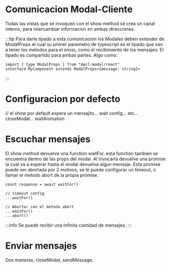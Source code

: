 
# Comunicacion Modal-Cliente

Todas las vistas que se invoquen con el show method se crea un canal interno, para intercambiar informacion en ambas direcciones.

:::tip
Para darle tipado a esta comunicacion los Modales deben extender de <Highlight>ModalProps</Highlight> el cual su primer parametro de typescript es el tipado que van a tener los metodos para el envio, como el recibimiento de los mensajes. El tipado es compartido para ambas partes. Algo como:<br/>
```tsx
import { type ModalProps } from "decl-modal/react"
interface MyComponent extends ModalProps<{message: string}>
```
:::

# Configuracion por defecto
// el show por default espera un mensajito... wait config... etc... closeModal... waitAnimation

# Escuchar mensajes

El show method devuelve una function <Highlight>waitFor</Highlight>, esta function tambien se encuentra dentro de las props del modal. Al invocarla devuelve una promise la cual va a esperar hasta el modal devuelva algun mensaje. Esta promise puede ser abortada por 2 motivos, se le puede configurar un timeout, o llamar el metodo <Highlight>abort</Highlight> de la propia promise.

```tsx
cosnt response = await waitFor()

// timeout config
...waitFor()

// Abortar con el metodo abort
...waitFor()
...abort()
```
:::info
Se puede recibir una infinita cantidad de mensajes.
:::

# Enviar mensajes

Dos maneras, closeModal, sendMessage.